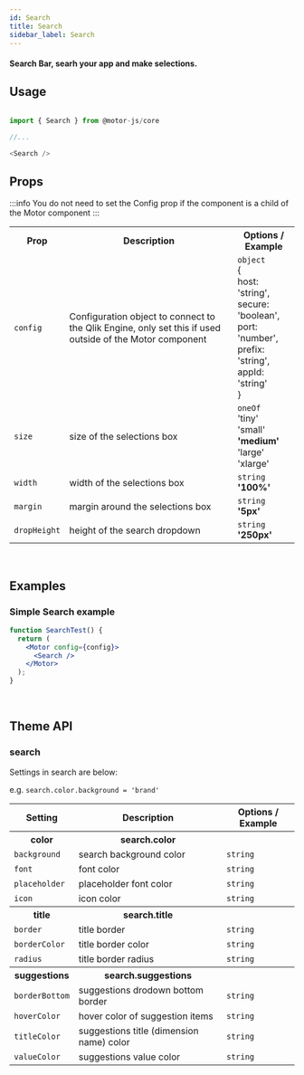 ```yaml
---
id: Search
title: Search
sidebar_label: Search
---
```


#### Search Bar, searh your app and make selections.

## Usage

```javascript

import { Search } from @motor-js/core

//...

<Search />

```

## Props

:::info
You do not need to set the Config prop if the component is a child of the Motor component
:::

<table>
  <tr>
    <th>Prop</th>
    <th>Description</th>
    <th>Options / Example</th>
  </tr>
  <tr>
    <td>
      <code>config</code>
    </td>
    <td>
      Configuration object to connect to the Qlik Engine, only set this if used
      outside of the Motor component
    </td>
    <td>
      <code>object</code>
      <br />
      &#123;
      <br />
      host&#58; 'string',
      <br />
      secure&#58; 'boolean',
      <br />
      port&#58; 'number',
      <br />
      prefix&#58; 'string',
      <br />
      appId&#58; 'string'
      <br />
      &#125;
    </td>
  </tr>
  <tr>
    <td>
      <code>size</code>
    </td>
    <td>size of the selections box</td>
    <td>
      <code>oneOf</code>
      <br />
      'tiny'
      <br />
      'small'
      <br />
      <b>'medium'</b>
      <br />
      'large'
      <br />
      'xlarge'
    </td>
  </tr>
  <tr>
    <td>
      <code>width</code>
    </td>
    <td>width of the selections box</td>
    <td>
      <code>string</code>
      <br />
      <b>'100%'</b>
    </td>
  </tr>
  <tr>
    <td>
      <code>margin</code>
    </td>
    <td>margin around the selections box</td>
    <td>
      <code>string</code>
      <br />
      <b>'5px'</b>
    </td>
  </tr>
  <tr>
    <td>
      <code>dropHeight</code>
    </td>
    <td>height of the search dropdown</td>
    <td>
      <code>string</code>
      <br />
      <b>'250px'</b>
    </td>
  </tr>
</table>

<br />

## Examples

### Simple Search example

```jsx live
function SearchTest() {
  return (
    <Motor config={config}>
      <Search />
    </Motor>
  );
}
```

<br />

## Theme API

### search

Settings in search are below:

e.g. <code>search.color.background = 'brand'</code>

<table>
  <tr>
    <th>Setting</th>
    <th>Description</th>
    <th>Options / Example</th>
  </tr>
  <tr>
    <th>color</th>
    <th>search.color</th>
    <th></th>
  </tr>
  <tr>
    <td>
      <code>background</code>
    </td>
    <td>search background color</td>
    <td><code>string</code></td>
  </tr>
  <tr>
    <td>
      <code>font</code>
    </td>
    <td>font color</td>
    <td><code>string</code></td>
  </tr>
  <tr>
    <td>
      <code>placeholder</code>
    </td>
    <td>placeholder font color</td>
    <td><code>string</code></td>
  </tr>
  <tr>
    <td>
      <code>icon</code>
    </td>
    <td>icon color</td>
    <td><code>string</code></td>
  </tr>
  <tr>
    <th>title</th>
    <th>search.title</th>
    <th></th>
  </tr>
  <tr>
    <td>
      <code>border</code>
    </td>
    <td>title border</td>
    <td><code>string</code></td>
  </tr>
  <tr>
    <td>
      <code>borderColor</code>
    </td>
    <td>title border color</td>
    <td><code>string</code></td>
  </tr>
  <tr>
    <td>
      <code>radius</code>
    </td>
    <td>title border radius</td>
    <td><code>string</code></td>
  </tr>
  <tr>
    <th>suggestions</th>
    <th>search.suggestions</th>
    <th></th>
  </tr>
  <tr>
    <td>
      <code>borderBottom</code>
    </td>
    <td>suggestions drodown bottom border</td>
    <td><code>string</code></td>
  </tr>
  <tr>
    <td>
      <code>hoverColor</code>
    </td>
    <td>hover color of suggestion items</td>
    <td><code>string</code></td>
  </tr>
  <tr>
    <td>
      <code>titleColor</code>
    </td>
    <td>suggestions title (dimension name) color</td>
    <td><code>string</code></td>
  </tr>
  <tr>
    <td>
      <code>valueColor</code>
    </td>
    <td>suggestions value color</td>
    <td><code>string</code></td>
  </tr>
</table>
